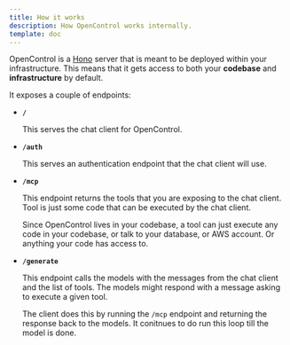 ```yaml
---
title: How it works
description: How OpenControl works internally.
template: doc
---
```



OpenControl is a [Hono](https://honojs.dev/) server that is meant to be deployed within your infrastructure. This means that it gets access to both your **codebase** and **infrastructure** by default.

<Diagram />

It exposes a couple of endpoints:

- **`/`**

  This serves the chat client for OpenControl.

- **`/auth`**

  This serves an authentication endpoint that the chat client will use.

- **`/mcp`**

  This endpoint returns the tools that you are exposing to the chat client. Tool is just some code that can be executed by the chat client.

  Since OpenControl lives in your codebase, a tool can just execute any code in your codebase, or talk to your database, or AWS account. Or anything your code has access to.

- **`/generate`**

  This endpoint calls the models with the messages from the chat client and the list of tools. The models might respond with a message asking to execute a given tool.

  The client does this by running the `/mcp` endpoint and returning the response back to the models. It conitnues to do run this loop till the model is done.
